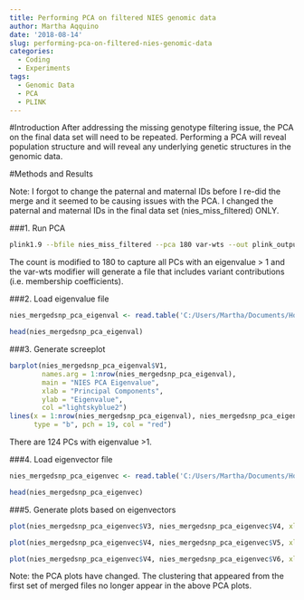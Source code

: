 ```yaml
---
title: Performing PCA on filtered NIES genomic data
author: Martha Aqquino
date: '2018-08-14'
slug: performing-pca-on-filtered-nies-genomic-data
categories:
  - Coding
  - Experiments
tags:
  - Genomic Data
  - PCA
  - PLINK
---
```


#Introduction 
After addressing the missing genotype filtering issue, the PCA on the final data set will need to be repeated. Performing a PCA will reveal population structure and will reveal any underlying genetic structures in the genomic data. 

#Methods and Results 

Note: I forgot to change the paternal and maternal IDs before I re-did the merge and it seemed to be causing issues with the PCA. I changed the paternal and maternal IDs in the final data set (nies_miss_filtered) ONLY. 

###1. Run PCA 
```bash
plink1.9 --bfile nies_miss_filtered --pca 180 var-wts --out plink_output/nies_mergedsnp_pca 
```

The count is modified to 180 to capture all PCs with an eigenvalue > 1 and the var-wts modifier will generate a file that includes variant contributions (i.e. membership coefficients). 

###2. Load eigenvalue file 
```r
nies_mergedsnp_pca_eigenval <- read.table('C:/Users/Martha/Documents/Honours/Project/honours.project/Data/plink_output/nies_mergedsnp_pca.eigenval', header = F)

head(nies_mergedsnp_pca_eigenval)
```

###3. Generate screeplot
```r
barplot(nies_mergedsnp_pca_eigenval$V1, 
        names.arg = 1:nrow(nies_mergedsnp_pca_eigenval), 
        main = "NIES PCA Eigenvalue",
        xlab = "Principal Components",
        ylab = "Eigenvalue",
        col ="lightskyblue2")
lines(x = 1:nrow(nies_mergedsnp_pca_eigenval), nies_mergedsnp_pca_eigenval$V1, 
      type = "b", pch = 19, col = "red")
```

There are 124 PCs with eigenvalue >1. 


###4. Load eigenvector file
```r
nies_mergedsnp_pca_eigenvec <- read.table('C:/Users/Martha/Documents/Honours/Project/honours.project/Data/plink_output/nies_mergedsnp_pca.eigenvec', header = F)

head(nies_mergedsnp_pca_eigenvec)
```

###5. Generate plots based on eigenvectors 
```r
plot(nies_mergedsnp_pca_eigenvec$V3, nies_mergedsnp_pca_eigenvec$V4, xlab = "PC1", ylab = "PC2", main = "PC1 vs PC2 eigenvectors") #PC1 vs PC2
```

```r
plot(nies_mergedsnp_pca_eigenvec$V4, nies_mergedsnp_pca_eigenvec$V5, xlab = "PC2", ylab = "PC3", main = "PC2 vs PC3 eigenvectors") #PC1 vs PC2
```

```r
plot(nies_mergedsnp_pca_eigenvec$V4, nies_mergedsnp_pca_eigenvec$V6, xlab = "PC2", ylab = "PC4", main = "PC2 vs PC4 eigenvectors") 
```


Note: the PCA plots have changed. The clustering that appeared from the first set of merged files no longer appear in the above PCA plots.  

